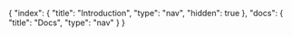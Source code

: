 {
    "index": {
        "title": "Introduction",
        "type": "nav",
        "hidden": true
    },
    "docs": {
        "title": "Docs",
        "type": "nav"
    }
}